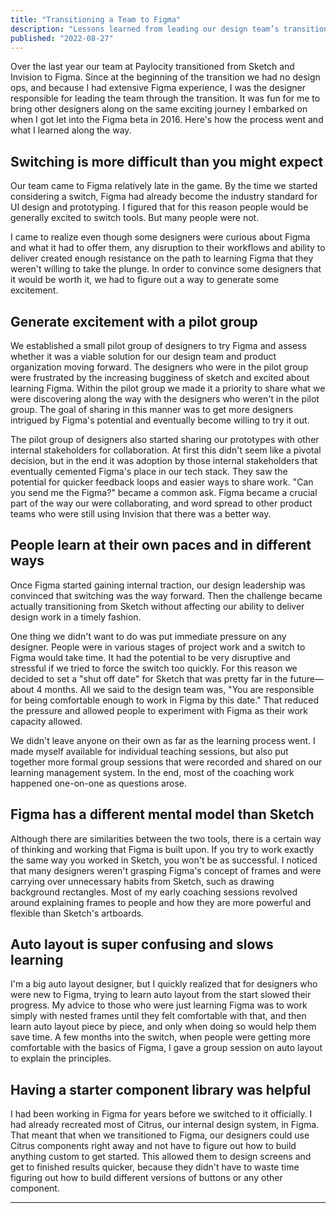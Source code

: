 ```yaml
---
title: "Transitioning a Team to Figma"
description: "Lessons learned from leading our design team’s transition to Figma"
published: "2022-08-27"
---
```


<PostImage
  alt="Figma logo"
  src="/images/posts/figma-transition-"
  width="1600"
  height="832"
  quality={100}
/>

Over the last year our team at Paylocity transitioned from Sketch and Invision to Figma. Since at the beginning of the transition we had no design ops, and because I had extensive Figma experience, I was the designer responsible for leading the team through the transition. It was fun for me to bring other designers along on the same exciting journey I embarked on when I got let into the Figma beta in 2016. Here's how the process went and what I learned along the way.

## Switching is more difficult than you might expect

Our team came to Figma relatively late in the game. By the time we started considering a switch, Figma had already become the industry standard for UI design and prototyping. I figured that for this reason people would be generally excited to switch tools. But many people were not.

I came to realize even though some designers were curious about Figma and what it had to offer them, any disruption to their workflows and ability to deliver created enough resistance on the path to learning Figma that they weren't willing to take the plunge. In order to convince some designers that it would be worth it, we had to figure out a way to generate some excitement.

## Generate excitement with a pilot group

We established a small pilot group of designers to try Figma and assess whether it was a viable solution for our design team and product organization moving forward. The designers who were in the pilot group were frustrated by the increasing bugginess of sketch and excited about learning Figma. Within the pilot group we made it a priority to share what we were discovering along the way with the designers who weren't in the pilot group. The goal of sharing in this manner was to get more designers intrigued by Figma's potential and eventually become willing to try it out.

The pilot group of designers also started sharing our prototypes with other internal stakeholders for collaboration. At first this didn't seem like a pivotal decision, but in the end it was adoption by those internal stakeholders that eventually cemented Figma's place in our tech stack. They saw the potential for quicker feedback loops and easier ways to share work. "Can you send me the Figma?" became a common ask. Figma became a crucial part of the way our were collaborating, and word spread to other product teams who were still using Invision that there was a better way.

## People learn at their own paces and in different ways

Once Figma started gaining internal traction, our design leadership was convinced that switching was the way forward. Then the challenge became actually transitioning from Sketch without affecting our ability to deliver design work in a timely fashion.

One thing we didn't want to do was put immediate pressure on any designer. People were in various stages of project work and a switch to Figma would take time. It had the potential to be very disruptive and stressful if we tried to force the switch too quickly. For this reason we decided to set a "shut off date" for Sketch that was pretty far in the future—about 4 months. All we said to the design team was, "You are responsible for being comfortable enough to work in Figma by this date." That reduced the pressure and allowed people to experiment with Figma as their work capacity allowed.

We didn't leave anyone on their own as far as the learning process went. I made myself available for individual teaching sessions, but also put together more formal group sessions that were recorded and shared on our learning management system. In the end, most of the coaching work happened one-on-one as questions arose.

## Figma has a different mental model than Sketch

Although there are similarities between the two tools, there is a certain way of thinking and working that Figma is built upon. If you try to work exactly the same way you worked in Sketch, you won't be as successful. I noticed that many designers weren't grasping Figma's concept of frames and were carrying over unnecessary habits from Sketch, such as drawing background rectangles. Most of my early coaching sessions revolved around explaining frames to people and how they are more powerful and flexible than Sketch's artboards.

## Auto layout is super confusing and slows learning

I'm a big auto layout designer, but I quickly realized that for designers who were new to Figma, trying to learn auto layout from the start slowed their progress. My advice to those who were just learning Figma was to work simply with nested frames until they felt comfortable with that, and then learn auto layout piece by piece, and only when doing so would help them save time. A few months into the switch, when people were getting more comfortable with the basics of Figma, I gave a group session on auto layout to explain the principles.

## Having a starter component library was helpful

I had been working in Figma for years before we switched to it officially. I had already recreated most of Citrus, our internal design system, in Figma. That meant that when we transitioned to Figma, our designers could use Citrus components right away and not have to figure out how to build anything custom to get started. This allowed them to design screens and get to finished results quicker, because they didn't have to waste time figuring out how to build different versions of buttons or any other component.

---
